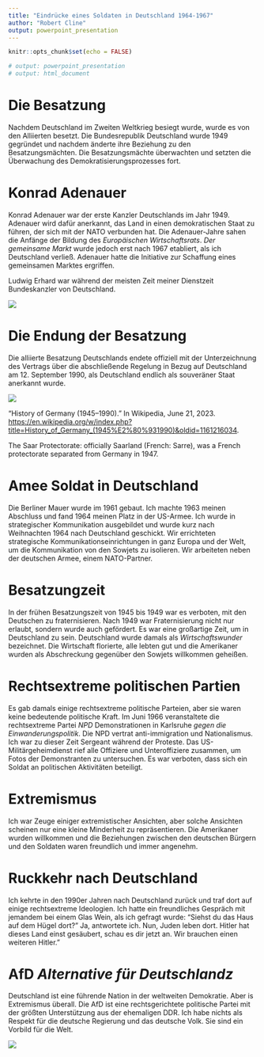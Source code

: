 ```yaml
---
title: "Eindrücke eines Soldaten in Deutschland 1964-1967"
author: "Robert Cline"
output: powerpoint_presentation
---
```


```r
knitr::opts_chunk$set(echo = FALSE)

# output: powerpoint_presentation 
# output: html_document
```


# Die Besatzung  

Nachdem Deutschland im Zweiten Weltkrieg besiegt wurde, wurde es von den Alliierten besetzt. Die Bundesrepublik Deutschland wurde 1949 gegründet und nachdem änderte ihre Beziehung zu den Besatzungsmächten. Die Besatzungsmächte überwachten und setzten die Überwachung des Demokratisierungsprozesses fort.


# Konrad Adenauer

Konrad Adenauer war der erste Kanzler Deutschlands im Jahr 1949. Adenauer wird dafür anerkannt, das Land in einen demokratischen Staat zu führen, der sich mit der NATO verbunden hat. Die Adenauer-Jahre sahen die Anfänge der Bildung des *Europäischen Wirtschaftsrats*. *Der gemeinsame Markt* wurde jedoch erst nach 1967 etabliert, als ich Deutschland verließ. Adenauer hatte die Initiative zur Schaffung eines gemeinsamen Marktes ergriffen.

Ludwig Erhard war während der meisten Zeit meiner Dienstzeit Bundeskanzler von Deutschland.

![](eindrucke/konradadenauer.png)

# Die Endung der Besatzung

Die alliierte Besatzung Deutschlands endete offiziell mit der Unterzeichnung des Vertrags über die abschließende Regelung in Bezug auf Deutschland am 12. September 1990, als Deutschland endlich als souveräner Staat anerkannt wurde.

![](eindrucke/besatzung-zone.png)

"History of Germany (1945--1990)." In Wikipedia, June 21, 2023. [https://en.wikipedia.org/w/index.php?title=History_of_Germany\_(1945%E2%80%931990)&oldid=1161216034](https://en.wikipedia.org/w/index.php?title=History_of_Germany_(1945%E2%80%931990)&oldid=1161216034){.uri}. 

The Saar Protectorate: officially Saarland (French: Sarre), was a French protectorate separated from Germany in 1947. 

# Amee Soldat in Deutschland

Die Berliner Mauer wurde im 1961 gebaut. Ich machte 1963 meinen Abschluss und fand 1964 meinen Platz in der US-Armee. Ich wurde in strategischer Kommunikation ausgebildet und wurde kurz nach Weihnachten 1964 nach Deutschland geschickt. Wir errichteten strategische Kommunikationseinrichtungen in ganz Europa und der Welt, um die Kommunikation von den Sowjets zu isolieren. Wir arbeiteten neben der deutschen Armee, einem NATO-Partner.



# Besatzungzeit

In der frühen Besatzungszeit von 1945 bis 1949 war es verboten, mit den Deutschen zu fraternisieren. Nach 1949 war Fraternisierung nicht nur erlaubt, sondern wurde auch gefördert. Es war eine großartige Zeit, um in Deutschland zu sein. Deutschland wurde damals als *Wirtschaftswunder* bezeichnet. Die Wirtschaft florierte, alle lebten gut und die Amerikaner wurden als Abschreckung gegenüber den Sowjets willkommen geheißen.

# Rechtsextreme politischen Partien

Es gab damals einige rechtsextreme politische Parteien, aber sie waren keine bedeutende politische Kraft. Im Juni 1966 veranstaltete die rechtsextreme Partei *NPD* Demonstrationen in Karlsruhe *gegen die Einwanderungspolitik*. Die NPD vertrat anti-immigration und Nationalismus. Ich war zu dieser Zeit Sergeant während der Proteste. Das US-Militärgeheimdienst rief alle Offiziere und Unteroffiziere zusammen, um Fotos der Demonstranten zu untersuchen. Es war verboten, dass sich ein Soldat an politischen Aktivitäten beteiligt.  

# Extremismus  

Ich war Zeuge einiger extremistischer Ansichten, aber solche Ansichten scheinen nur eine kleine Minderheit zu repräsentieren. Die Amerikaner wurden willkommen und die Beziehungen zwischen den deutschen Bürgern und den Soldaten waren freundlich und immer angenehm.

# Ruckkehr nach Deutschland  

Ich kehrte in den 1990er Jahren nach Deutschland zurück und traf dort auf einige rechtsextreme Ideologien. Ich hatte ein freundliches Gespräch mit jemandem bei einem Glas Wein, als ich gefragt wurde: "Siehst du das Haus auf dem Hügel dort?" Ja, antwortete ich. Nun, Juden leben dort. Hitler hat dieses Land einst gesäubert, schau es dir jetzt an. Wir brauchen einen weiteren Hitler." 

# AfD  *Alternative für Deutschlandz*

Deutschland ist eine führende Nation in der weltweiten Demokratie. Aber is Extremismus überall. Die AfD ist eine rechtsgerichtete politische Partei mit der größten Unterstützung aus der ehemaligen DDR.   Ich habe nichts als Respekt für die deutsche Regierung und das deutsche Volk. Sie sind ein Vorbild für die Welt.

![](eindrucke/Afd_stats.png)
